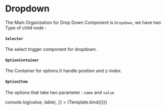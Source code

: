 

<Meta title="Doc/Dropdown" component={Dropdown} />

# Dropdown

The Main Organization for Drop Down Component is `Dropdown`, we have two Type of child node :<br/>

#### `Selector`

The select trigger component for dropdown.

#### `OptionContainer`<br/>

The Container for options.It handle position and z-index.

#### `OptionItem`<br/>

The options that take two parameter : `name` and `value`

<Canvas>
	<Story
		name="Dropdown"
		args={{
			placeholder: "Please select an option",
			onSelect: (value, lable) => console.log(value, lable),
		}}
	>
		{Template.bind({})}
	</Story>
</Canvas>
